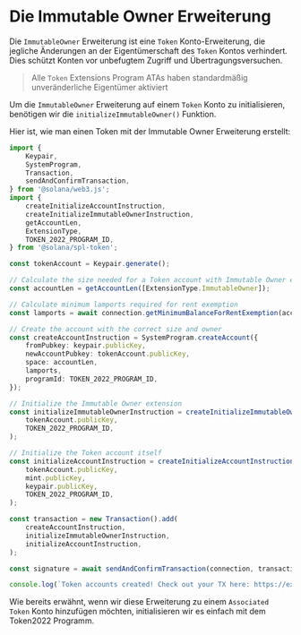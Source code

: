 
# Die Immutable Owner Erweiterung

Die `ImmutableOwner` Erweiterung ist eine `Token` Konto-Erweiterung, die jegliche Änderungen an der Eigentümerschaft des `Token` Kontos verhindert. Dies schützt Konten vor unbefugtem Zugriff und Übertragungsversuchen.

> Alle `Token` Extensions Program ATAs haben standardmäßig unveränderliche Eigentümer aktiviert

<ArticleSection name="Initialisierung des Token-Kontos" id="initializing-the-token-account" level="h2" />

Um die `ImmutableOwner` Erweiterung auf einem `Token` Konto zu initialisieren, benötigen wir die `initializeImmutableOwner()` Funktion.

Hier ist, wie man einen Token mit der Immutable Owner Erweiterung erstellt:

```ts
import {
    Keypair,
    SystemProgram,
    Transaction,
    sendAndConfirmTransaction,
} from '@solana/web3.js';
import {
    createInitializeAccountInstruction,
    createInitializeImmutableOwnerInstruction,
    getAccountLen,
    ExtensionType,
    TOKEN_2022_PROGRAM_ID,
} from '@solana/spl-token';

const tokenAccount = Keypair.generate();

// Calculate the size needed for a Token account with Immutable Owner extension
const accountLen = getAccountLen([ExtensionType.ImmutableOwner]);

// Calculate minimum lamports required for rent exemption
const lamports = await connection.getMinimumBalanceForRentExemption(accountLen);

// Create the account with the correct size and owner
const createAccountInstruction = SystemProgram.createAccount({
    fromPubkey: keypair.publicKey,
    newAccountPubkey: tokenAccount.publicKey,
    space: accountLen,
    lamports,
    programId: TOKEN_2022_PROGRAM_ID,
});

// Initialize the Immutable Owner extension
const initializeImmutableOwnerInstruction = createInitializeImmutableOwnerInstruction(
    tokenAccount.publicKey,
    TOKEN_2022_PROGRAM_ID,
);

// Initialize the Token account itself
const initializeAccountInstruction = createInitializeAccountInstruction(
    tokenAccount.publicKey,
    mint.publicKey,
    keypair.publicKey,
    TOKEN_2022_PROGRAM_ID,
);

const transaction = new Transaction().add(
    createAccountInstruction,
    initializeImmutableOwnerInstruction,
    initializeAccountInstruction,
);

const signature = await sendAndConfirmTransaction(connection, transaction, [keypair, tokenAccount], {skipPreflight: false});

console.log(`Token accounts created! Check out your TX here: https://explorer.solana.com/tx/${signature}?cluster=devnet`);
```

Wie bereits erwähnt, wenn wir diese Erweiterung zu einem `Associated Token` Konto hinzufügen möchten, initialisieren wir es einfach mit dem Token2022 Programm.